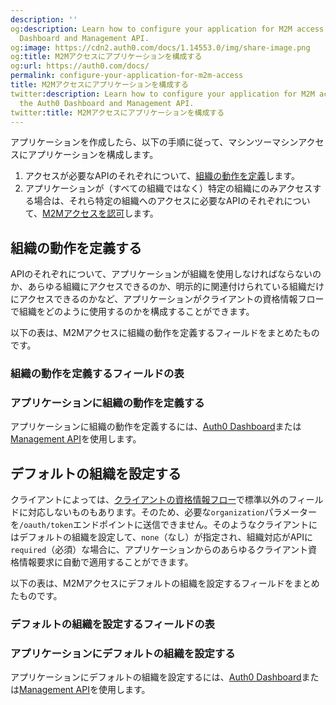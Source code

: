 ```yaml
---
description: ''
og:description: Learn how to configure your application for M2M access using the Auth0
  Dashboard and Management API.
og:image: https://cdn2.auth0.com/docs/1.14553.0/img/share-image.png
og:title: M2Mアクセスにアプリケーションを構成する
og:url: https://auth0.com/docs/
permalink: configure-your-application-for-m2m-access
title: M2Mアクセスにアプリケーションを構成する
twitter:description: Learn how to configure your application for M2M access using
  the Auth0 Dashboard and Management API.
twitter:title: M2Mアクセスにアプリケーションを構成する
---
```


アプリケーションを作成したら、以下の手順に従って、マシンツーマシンアクセスにアプリケーションを構成します。

1. アクセスが必要なAPIのそれぞれについて、[組織の動作を定義](#define-organization-behavior)します。
2. アプリケーションが（すべての組織ではなく）特定の組織にのみアクセスする場合は、それら特定の組織へのアクセスに必要なAPIのそれぞれについて、[M2Mアクセスを認可](/manage-users/organizations/organizations-for-m2m-applications/authorize-m2m-access)します。

## 組織の動作を定義する

APIのそれぞれについて、アプリケーションが組織を使用しなければならないのか、あらゆる組織にアクセスできるのか、明示的に関連付けられている組織だけにアクセスできるのかなど、アプリケーションがクライアントの資格情報フローで組織をどのように使用するのかを構成することができます。

以下の表は、M2Mアクセスに組織の動作を定義するフィールドをまとめたものです。

### 組織の動作を定義するフィールドの表



### アプリケーションに組織の動作を定義する

アプリケーションに組織の動作を定義するには、[Auth0 Dashboard](https://manage.auth0.com/)または[Management API](https://auth0.com/docs/api/management/v2)を使用します。



## デフォルトの組織を設定する

クライアントによっては、[クライアントの資格情報フロー](/login/flows/client-credentials-flow)で標準以外のフィールドに対応しないものもあります。そのため、必要な`organization`パラメーターを`/oauth/token`エンドポイントに送信できません。そのようなクライアントにはデフォルトの組織を設定して、`none`（なし）が指定され、組織対応がAPIに`required`（必須）な場合に、アプリケーションからのあらゆるクライアント資格情報要求に自動で適用することができます。



以下の表は、M2Mアクセスにデフォルトの組織を設定するフィールドをまとめたものです。

### デフォルトの組織を設定するフィールドの表



### アプリケーションにデフォルトの組織を設定する

アプリケーションにデフォルトの組織を設定するには、[Auth0 Dashboard](https://manage.auth0.com/)または[Management API](https://auth0.com/docs/api/management/v2)を使用します。